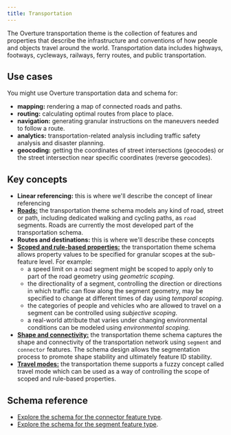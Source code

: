 ```yaml
---
title: Transportation
---
```




The Overture transportation theme is the collection of features and properties that describe the infrastructure and conventions of how people and objects travel around the world. Transportation data includes highways, footways, cycleways, railways, ferry routes, and public transportation.


## Use cases

You might use Overture transportation data and schema for:

- **mapping:** rendering a map of connected roads and paths.
- **routing:** calculating optimal routes from place to place.
- **navigation:** generating granular instructions on the maneuvers needed to
  follow a route.
- **analytics:** transportation-related analysis including traffic safety
  analysis and disaster planning.
- **geocoding:** getting the coordinates of street intersections (geocodes) or
  the street intersection near specific coordinates (reverse geocodes).

## Key concepts

- **Linear referencing:** this is where we'll describe the concept of linear referencing
- **[Roads:](/schema/concepts/by-theme/transportation/roads)** the transportation theme schema models any kind of road, street or
path, including dedicated walking and cycling paths, as `road` segments. Roads are currently the most developed part of the transportation schema. 
- **Routes and destinations:** this is where we'll describe these concepts
- **[Scoped and rule-based properties:](/schema/concepts/scoping-rules)** the transportation theme schema allows property values to be specified for granular scopes at the sub-feature level. For example:
  - a speed limit on a road segment might be scoped to apply only to part of the
  road geometry using _geometric scoping_.
  - the directionality of a segment, controlling the direction or directions in
  which traffic can flow along the segment geometry, may be specified to change
  at different times of day using _temporal scoping_.
  - the categories of people and vehicles who are allowed to travel on a segment
  can be controlled using _subjective scoping_.
  - a real-world attribute that varies under changing environmental conditions can
  be modeled using _environmental scoping_.
- **[Shape and connectivity:](/schema/concepts/by-theme/transportation/shape-connectivity)** the transportation theme schema captures the shape
and connectivity of the transportation network using `segment` and `connector`
features. The schema design allows the segmentation process to promote shape
stability and ultimately feature ID stability. 
- **[Travel modes:](/schema/concepts/by-theme/transportation/travel-modes)** the transportation theme supports a fuzzy concept called
travel mode which can be used as a way of controlling the scope of scoped
and rule-based properties. 


## Schema reference
- [Explore the schema for the connector feature type](/schema/reference/transportation/connector).
- [Explore the schema for the segment feature type](/schema/reference/transportation/segment).
